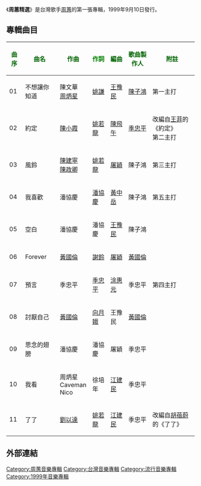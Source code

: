 {{Album infobox | <!-- See Wikipedia:WikiProject_Albums -->
|  Name        = 周蕙精選
|  Type        = [[專輯|專輯]]
|  Artist      = [[周蕙|周蕙]]
|  Cover       = 
|  Background  = 
|  Released    = 1999年9月10日
|  Recorded    = 1999年
|  Genre       = [[國語流行音樂|國語流行音樂]]
|  Length      = 
|  Label       = [[福茂唱片|福茂唱片]]<ref>{{cite web|url=http://old.ltn.com.tw/2003/new/feb/20/today-show1.htm|title=「改嫁」BMG 周蕙不知情？|publisher=自由時報|quote=但首張專輯在福茂發行時...|accessdate=2020-04-20|archive-date=2020-08-18|archive-url=https://web.archive.org/web/20200818062737/http://old.ltn.com.tw/2003/new/feb/20/today-show1.htm|dead-url=no}}</ref>
|  Number      = 
|  Producer    = [[陳子鴻|陳子鴻]]、[[黃國倫|黃國倫]]、[[季忠平|季忠平]]
|  Last album  = 
|  This album  = '''周蕙精選''' <br />(1999年)
|  Next album  = [[周蕙精選2-好想好好愛你|周蕙精選2-好想好好愛你]] <br />(2000年)
}}

《'''周蕙精選'''》是台灣歌手[[周蕙|周蕙]]的第一張專輯，1999年9月10日發行。

==專輯曲目==
{| class="wikitable"
|-
! <font color=darkgreen>'''曲序'''</font> || <font color=darkgreen>'''曲名'''</font> || <font color=darkgreen>'''作曲'''</font> || <font color=green>'''作詞'''</font> || <font color=darkgreen>'''編曲'''</font> || <font color =darkgreen>'''歌曲製作人'''</font> || <font color=darkgreen>'''附註'''</font>
|-
| 01 || 不想讓你知道 || 陳文華<br/>[[周炳星|周炳星]] || [[姚謙|姚謙]] || [[王豫民|王豫民]] || [[陳子鴻|陳子鴻]] ||  第一主打 
|-
| 02 || 約定  || [[陳小霞|陳小霞]] || [[姚若龍|姚若龍]] || [[陳飛午|陳飛午]] || [[季忠平|季忠平]] ||改編自[[王菲|王菲]]的《約定》<BR>第二主打
|-
| 03 || 風鈴 || [[陳建寧|陳建寧]]<br/>[[陳政卿|陳政卿]] || [[姚若龍|姚若龍]] || [[屠穎|屠穎]] || 陳子鴻 ||第三主打
|-
| 04 || 我喜歡 || 潘協慶 || [[潘協慶|潘協慶]] || [[黃中岳|黃中岳]] || 陳子鴻 || 第五主打
|-
| 05 || 空白 || 潘協慶 || 潘協慶 || [[王豫民|王豫民]] || 陳子鴻 ||   
|-
| 06 || Forever || [[黃國倫|黃國倫]] || [[謝鈴|謝鈴]] || [[屠穎|屠穎]] || [[黃國倫|黃國倫]] ||   
|-
| 07 || 預言 || 季忠平 || [[季忠平|季忠平]] || [[涂惠元|涂惠元]] || 季忠平 ||第四主打
|-
| 08 || 討厭自己 || [[黃國倫|黃國倫]] || [[向月娥|向月娥]] || 王豫民 || [[黃國倫|黃國倫]] ||  
|-
| 09 || 思念的翅膀 || 潘協慶 || 潘協慶 || 屠穎 || 季忠平 || 
|-
| 10 || 我看 || 周炳星<br/>Caveman<br/>Nico || 徐培年 || [[江建民|江建民]] || 季忠平  ||  
|-
| 11 || 了了 || [[劉以達|劉以達]] || [[姚若龍|姚若龍]] || [[江建民|江建民]] || 季忠平 || 改編自[[胡蓓蔚|胡蓓蔚]]的《了了》
|}

==外部連結==

[[Category:周蕙音樂專輯|Category:周蕙音樂專輯]]
[[Category:台灣音樂專輯|Category:台灣音樂專輯]]
[[Category:流行音樂專輯|Category:流行音樂專輯]]
[[Category:1999年音樂專輯|Category:1999年音樂專輯]]